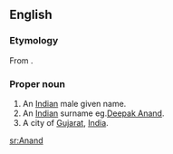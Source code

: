 {{wikipedia}}
==English==

===Etymology===
From {{Skr.}} {{term|आनंद|tr=anand||joy, delight, pleasure}}.

===Proper noun===
{{en-proper noun}}

# An [[Indian]] male given name.
# An [[Indian]] surname eg.[[Deepak Anand]].
# A city of [[Gujarat]], [[India]].

[[sr:Anand]]